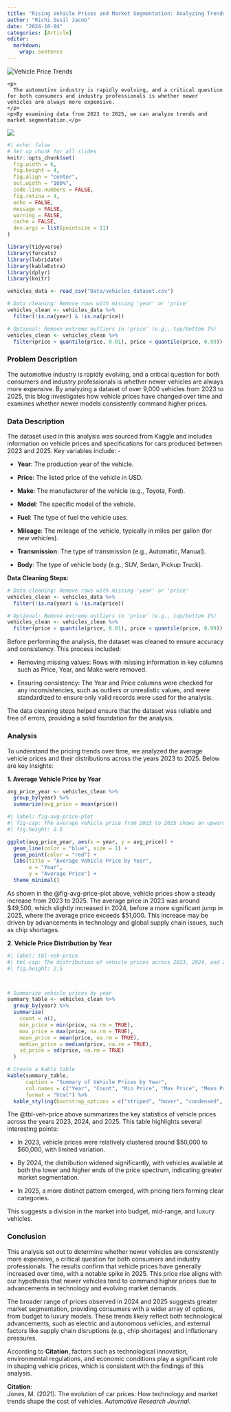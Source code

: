 ```yaml
---
title: "Rising Vehicle Prices and Market Segmentation: Analyzing Trends from 2023 to 2025"
author: "Richi Susil Jacob"
date: "2024-10-04"
categories: [Article]
editor: 
  markdown: 
    wrap: sentence
---
```

<div class="post-summary">
  <img src="images/vehicle_price_trends.jpg" alt="Vehicle Price Trends">
  <div class="text">
    <p>
      The automotive industry is rapidly evolving, and a critical question for both consumers and industry professionals is whether newer vehicles are always more expensive. 
    </p>
    <p>By examining data from 2023 to 2025, we can analyze trends and market segmentation.</p>
  </div>
</div>

![](thumbnail.jpg)

```r
#| echo: false
# Set up chunk for all slides
knitr::opts_chunk$set(
  fig.width = 6,
  fig.height = 4,
  fig.align = "center",
  out.width = "100%",
  code.line.numbers = FALSE,
  fig.retina = 4,
  echo = FALSE,
  message = FALSE,
  warning = FALSE,
  cache = FALSE,
  dev.args = list(pointsize = 11)
)
```

```r
library(tidyverse)
library(forcats)
library(lubridate)
library(kableExtra)
library(dplyr)
library(knitr)

vehicles_data <- read_csv("Data/vehicles_dataset.csv")

# Data cleaning: Remove rows with missing 'year' or 'price'
vehicles_clean <- vehicles_data %>%
  filter(!is.na(year) & !is.na(price))

# Optional: Remove extreme outliers in 'price' (e.g., top/bottom 1%)
vehicles_clean <- vehicles_clean %>%
  filter(price > quantile(price, 0.01), price < quantile(price, 0.99))
```

### Problem Description

The automotive industry is rapidly evolving, and a critical question for both consumers and industry professionals is whether newer vehicles are always more expensive.
By analyzing a dataset of over 9,000 vehicles from 2023 to 2025, this blog investigates how vehicle prices have changed over time and examines whether newer models consistently command higher prices.

### Data Description

The dataset used in this analysis was sourced from Kaggle and includes information on vehicle prices and specifications for cars produced between 2023 and 2025.
Key variables include: -

-   **Year**: The production year of the vehicle.

-   **Price**: The listed price of the vehicle in USD.

-   **Make**: The manufacturer of the vehicle (e.g., Toyota, Ford).

-   **Model**: The specific model of the vehicle.

-   **Fuel**: The type of fuel the vehicle uses.

-   **Mileage**: The mileage of the vehicle, typically in miles per gallon (for new vehicles).

-   **Transmission**: The type of transmission (e.g., Automatic, Manual).

-   **Body**: The type of vehicle body (e.g., SUV, Sedan, Pickup Truck).

**Data Cleaning Steps:**

```r
# Data cleaning: Remove rows with missing 'year' or 'price'
vehicles_clean <- vehicles_data %>%
  filter(!is.na(year) & !is.na(price))

# Optional: Remove extreme outliers in 'price' (e.g., top/bottom 1%)
vehicles_clean <- vehicles_clean %>%
  filter(price > quantile(price, 0.01), price < quantile(price, 0.99))
```

Before performing the analysis, the dataset was cleaned to ensure accuracy and consistency.
This process included:

-   Removing missing values: Rows with missing information in key columns such as Price, Year, and Make were removed.

-   Ensuring consistency: The Year and Price columns were checked for any inconsistencies, such as outliers or unrealistic values, and were standardized to ensure only valid records were used for the analysis.

The data cleaning steps helped ensure that the dataset was reliable and free of errors, providing a solid foundation for the analysis.

### Analysis

To understand the pricing trends over time, we analyzed the average vehicle prices and their distributions across the years 2023 to 2025.
Below are key insights:

**1. Average Vehicle Price by Year**

```r
avg_price_year <- vehicles_clean %>%
  group_by(year) %>%
  summarize(avg_price = mean(price))
```

```r
#| label: fig-avg-price-plot
#| fig-cap: The average vehicle price from 2023 to 2025 shows an upward trend, with the highest price observed in 2025.
#| fig.height: 2.5 

ggplot(avg_price_year, aes(x = year, y = avg_price)) +
  geom_line(color = "blue", size = 1) +
  geom_point(color = "red") +
  labs(title = "Average Vehicle Price by Year",
       x = "Year",
       y = "Average Price") +
  theme_minimal()
```

As shown in the @fig-avg-price-plot above, vehicle prices show a steady increase from 2023 to 2025.
The average price in 2023 was around \$49,500, which slightly increased in 2024, before a more significant jump in 2025, where the average price exceeds \$51,000.
This increase may be driven by advancements in technology and global supply chain issues, such as chip shortages.

**2. Vehicle Price Distribution by Year**

```r
#| label: tbl-veh-price
#| tbl-cap: The distribution of vehicle prices across 2023, 2024, and 2025 shows an increasing variation, with distinct pricing tiers observed in 2025.
#| fig.height: 2.5



# Summarize vehicle prices by year
summary_table <- vehicles_clean %>%
  group_by(year) %>%
  summarise(
    count = n(),
    min_price = min(price, na.rm = TRUE),
    max_price = max(price, na.rm = TRUE),
    mean_price = mean(price, na.rm = TRUE),
    median_price = median(price, na.rm = TRUE),
    sd_price = sd(price, na.rm = TRUE)
  )

# Create a kable table
kable(summary_table, 
      caption = "Summary of Vehicle Prices by Year",
      col.names = c("Year", "Count", "Min Price", "Max Price", "Mean Price", "Median Price", "SD Price"),
      format = "html") %>%
  kable_styling(bootstrap_options = c("striped", "hover", "condensed", "responsive"))

```

The @tbl-veh-price above summarizes the key statistics of vehicle prices across the years 2023, 2024, and 2025.
This table highlights several interesting points:

-   In 2023, vehicle prices were relatively clustered around \$50,000 to \$60,000, with limited variation.

-   By 2024, the distribution widened significantly, with vehicles available at both the lower and higher ends of the price spectrum, indicating greater market segmentation.

-   In 2025, a more distinct pattern emerged, with pricing tiers forming clear categories.

This suggests a division in the market into budget, mid-range, and luxury vehicles.

### Conclusion

This analysis set out to determine whether newer vehicles are consistently more expensive, a critical question for both consumers and industry professionals.
The results confirm that vehicle prices have generally increased over time, with a notable spike in 2025.
This price rise aligns with our hypothesis that newer vehicles tend to command higher prices due to advancements in technology and evolving market demands.

The broader range of prices observed in 2024 and 2025 suggests greater market segmentation, providing consumers with a wider array of options, from budget to luxury models.
These trends likely reflect both technological advancements, such as electric and autonomous vehicles, and external factors like supply chain disruptions (e.g., chip shortages) and inflationary pressures.

According to **Citation**, factors such as technological innovation, environmental regulations, and economic conditions play a significant role in shaping vehicle prices, which is consistent with the findings of this analysis.

**Citation**:\
Jones, M.
(2021).
The evolution of car prices: How technology and market trends shape the cost of vehicles.
*Automotive Research Journal*.
